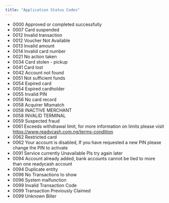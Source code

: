 ```yaml
---
title: "Application Status Codes"
---
```


- 0000 Approved or completed successfully 
- 0007 Card suspended
- 0012 Invalid transaction
- 0012 Voucher Not Available
- 0013 Invalid amount
- 0014 Invalid card number
- 0021 No action taken 
- 0034 Card stolen - pickup
- 0041 Card lost
- 0042 Account not found
- 0051 Not sufficient funds 
- 0054 Expired card
- 0054 Expired cardholder
- 0055 Invalid PIN
- 0056 No card record
- 0058 Acquirer Mismatch 
- 0058 INACTIVE MERCHANT 
- 0058 INVALID TERMINAL
- 0059 Suspected fraud
- 0061 Exceeds withdrawal limit, for more information on limits please visit https://www.readycash.com.ng/terms-condition 
- 0062 Restricted card
- 0062 Your account is disabled, If you have requested a new PIN please change the PIN to activate
- 0091 Service currently Unavailable Pls try again later
- 0094 Account already added, bank accounts cannot be tied to more than one readycash account
- 0094 Duplicate entity
- 0096 No Transactions to show
- 0096 System malfunction
- 0099 Invalid Transaction Code
- 0099 Transaction Previously Claimed 
- 0099 Unknown Biller
